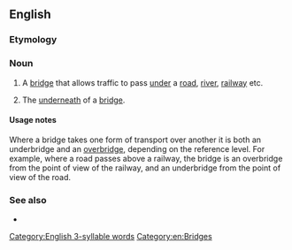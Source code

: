 ==English==

===Etymology===
{{prefix|en|under|bridge}}

===Noun===
{{en-noun}}

# {{lb|en|British}} A [[bridge]] that allows traffic to pass [[under]] a [[road]], [[river]], [[railway]] etc.
# The [[underneath]] of a [[bridge]].

====Usage notes====
Where a bridge takes one form of transport over another it is both an underbridge and an [[overbridge]], depending on the reference level. For example, where a road passes above a railway, the bridge is an overbridge from the point of view of the railway, and an underbridge from the point of view of the road.

===See also===
* {{l|en|overbridge}}

[[Category:English 3-syllable words]]
[[Category:en:Bridges]]